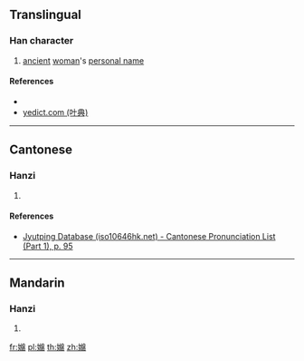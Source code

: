 {{character info/new}}
{{also|婂}}
==Translingual==

===Han character===
{{Han char|rn=38|rad=女|as=14|sn=17|four=|canj=VVFB|ids=⿰女綿}}

# [[ancient]] [[woman]]'s [[personal name]]

====References====
* {{Han ref|kx=0273.130|dkj=06837|hdz=21088.060|uh=5B35|ud=23349}}
* [http://yedict.com/htm/5B/5B35.htm yedict.com (叶典)]

----

==Cantonese==

===Hanzi===
{{yue-hanzi|jyut=[[min4]]|y=min4}}

# {{defn|lang=yue|sort=女14}}

====References====
* [http://www.iso10646hk.net/jp/document/download.jsp Jyutping Database (iso10646hk.net) - Cantonese Pronunciation List (Part 1), p. 95]

----

==Mandarin==

===Hanzi===
{{cmn-hanzi|pin=[[mián]] ([[mian2]])|wg=mien<sup>2</sup>}}

# {{defn|lang=cmn|sort=女14}}

[[fr:嬵]]
[[pl:嬵]]
[[th:嬵]]
[[zh:嬵]]